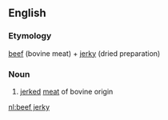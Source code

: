 ==English==

===Etymology===
[[beef]] (bovine meat) + [[jerky]] (dried preparation)

===Noun===
{{en-noun|~|beef jerkies}}

# [[jerked]] [[meat]] of bovine origin

[[nl:beef jerky]]